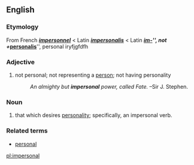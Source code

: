 ==English==
=== Etymology ===
From French '''''[[impersonnel]]''''' < Latin '''''[[impersonalis]]''''' < Latin '''''[[im-]]''''', not + '''''[[personalis]]''''', personal
iryfjgfdfh

=== Adjective ===
#not personal; not representing a [[person]]; not having personality
#:''An almighty but '''impersonal''' power, called Fate.'' &ndash;Sir J. Stephen.

=== Noun ===
#that which desires [[personality]]; specifically, an impersonal verb.

=== Related terms ===
*[[personal]]

[[pl:impersonal]]